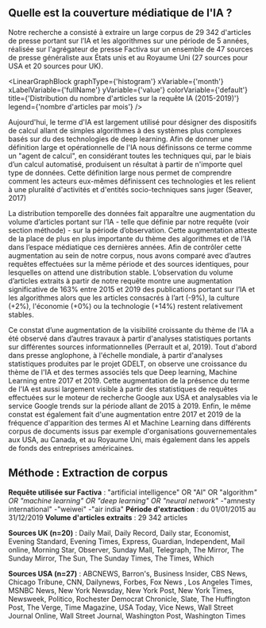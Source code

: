 

## Quelle est la couverture médiatique de l'IA ?

Notre recherche a consisté à extraire un large corpus de 29 342 d'articles de presse portant sur  l’IA et les algorithmes sur une période de 5 années, réalisée sur l'agrégateur de presse Factiva sur un ensemble de 47 sources de presse généraliste aux États unis et au Royaume Uni (27 sources pour USA et 20 sources pour UK).

<LinearGraphBlock 
  graphType={'histogram'} 
  xVariable={'month'} 
  xLabelVariable={'fullName'} 
  yVariable={'value'} 
  colorVariable={'default'} 
  title={'Distribution du nombre  d\'articles sur la requête IA (2015-2019)'} 
  legend={'nombre d\'articles par mois'}
/>

Aujourd'hui, le terme d'IA est largement utilisé pour désigner des dispositifs de calcul allant de simples algorithmes à des systèmes plus complexes basés sur du des technologies de deep learning. Afin de donner une définition large et opérationnelle de l'IA nous définissons ce terme comme un "agent de calcul", en considérant toutes les techniques qui, par le biais d’un calcul automatisé, produisent un résultat à partir de n'importe quel type de données. Cette définition large nous permet de comprendre comment les acteurs eux-mêmes définissent ces technologies et les relient à une pluralité d'activités et d'entités socio-techniques sans juger (Seaver, 2017)

La distribution temporelle des données fait apparaître une augmentation du volume d’articles portant sur l’IA - telle que définie par notre requête (voir section méthode) - sur la période d’observation. Cette augmentation atteste de la place de plus en plus importante du thème des algorithmes et de l’IA dans l’espace médiatique ces dernières années. Afin de contrôler cette augmentation au sein de notre corpus, nous avons comparé avec d’autres requêtes effectuées sur la même période et des sources identiques, pour lesquelles on attend une distribution stable. L’observation du volume d’articles extraits à partir de notre requête montre une augmentation significative de 163% entre 2015 et 2019 des publications portant sur l’IA et les algorithmes alors que les articles consacrés à l’art (-9%), la culture (+2%), l'économie (+0%) ou la technologie (+14%) restent relativement stables. 

Ce constat d’une augmentation de la visibilité croissante du thème de l’IA a été observé dans d’autres travaux à partir d'analyses statistiques portants sur différentes sources informationnelles (Perrault et al, 2019). Tout d'abord dans presse anglophone, à l'échelle mondiale, à partir d'analyses statistiques produites par le projet GDELT, on observe une croissance du thème de l'IA et des termes associés tels que Deep learning, Machine Learning entre 2017 et 2019. Cette augmentation de la présence du terme de l'IA est aussi largement visible à partir des statistiques de requêtes effectuées sur le moteur de recherche Google aux USA et analysables via le service Google trends sur la période allant de 2015 à 2019. Enfin, le même constat est également fait d'une augmentation entre 2017 et 2019 de la fréquence d'apparition des termes AI et Machine Learning dans différents corpus de documents issus par exemple d'organisations gouvernementales aux USA, au Canada, et au Royaume Uni, mais également dans les appels de fonds des entreprises américaines.


<div className="methodo-container">
  <h2 id="m-thode-extraction-de-corpus">Méthode : Extraction de corpus</h2>
<p><strong>Requête utilisée sur Factiva</strong> : &quot;artificial intelligence&quot; OR &quot;AI&quot; OR &quot;algorithm<em>&quot; OR &quot;machine learning&quot; OR &quot;deep learning&quot; OR &quot;neural network</em>&quot; -&quot;amnesty international&quot; -&quot;weiwei&quot; -&quot;air india&quot; 
<strong>Période d&#39;extraction</strong> : du 01/01/2015 au 31/12/2019 
<strong>Volume d&#39;articles extraits</strong> : 29 342 articles</p>
<p><strong>Sources UK (n=20)</strong> : Daily Mail, Daily Record, Daily star, Economist, Evening Standard, Evening Times, Express, Guardian, Independent, Mail online, Morning Star, Observer, Sunday Mall, Telegraph, The Mirror, The Sunday Mirror, The Sun, The Sunday Times, The Times, Which</p>
<p><strong>Sources USA (n=27)</strong> : ABCNEWS, Barron&#39;s, Business Insider, CBS News, Chicago Tribune, CNN, Dailynews, Forbes, Fox News , Los Angeles Times, MSNBC News, New York Newsday, New York Post, New York Times, Newsweek, Politico, Rochester Democrat Chronicle, Slate, The Huffington Post, The Verge, Time Magazine, USA Today, Vice News, Wall Street Journal Online, Wall Street Journal, Washington Post, Washington Times</p>
</div>

